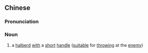 ==Chinese==
{{zh-forms}}

===Pronunciation===
{{zh-pron
|m=duǎnjǐ
|cat=n
}}

===Noun===
{{zh-noun}}

# {{lb|zh|archaic}} a [[w:ji (halberd)|halberd]] [[with]] a [[short]] [[handle]] ([[suitable]] for [[throwing]] at the [[enemy]])